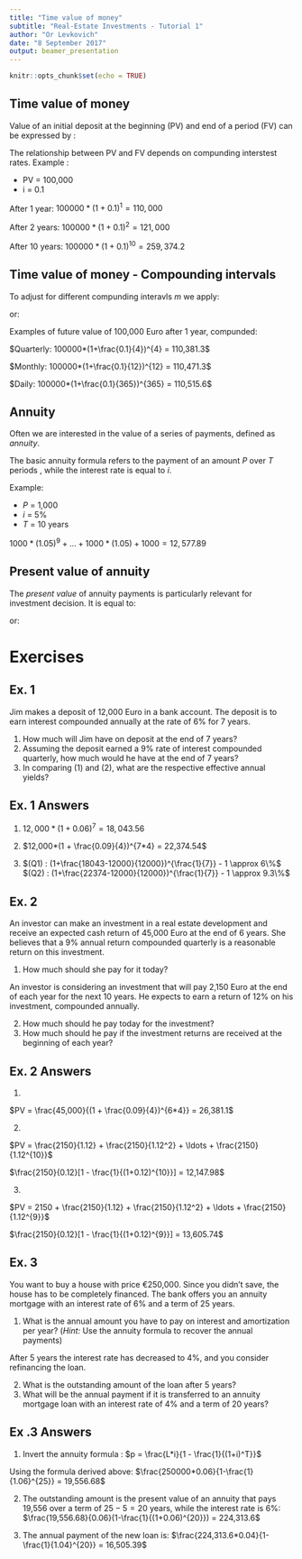 ```yaml
---
title: "Time value of money"
subtitle: "Real-Estate Investments - Tutorial 1"
author: "Or Levkovich"
date: "8 September 2017"
output: beamer_presentation
---
```


```r
knitr::opts_chunk$set(echo = TRUE)
```

## Time value of money

Value of an initial deposit at the beginning (PV) and end of a period (FV) can be expressed by :

\begin{equation*}
FV = PV*(1+i)^T
\end{equation*}

The relationship between PV and FV depends on compunding interstest rates. Example : 

* PV = 100,000
* i = 0.1

After 1 year: $100000*(1+0.1)^1 = 110,000$

After 2 years: $100000*(1+0.1)^2 = 121,000$

After 10 years: $100000*(1+0.1)^{10} = 259,374.2$


## Time value of money - Compounding intervals

To adjust for different compunding interavls $m$ we apply:

\begin{equation*}
FV = PV*(1+\frac{i}{m})^{T*m}
\end{equation*}

or: 

\begin{equation*}
PV = \frac{FV}{(1+\frac{i}{m})^{T*m}}
\end{equation*}

Examples of future value of 100,000 Euro after 1 year, compunded:

$Quarterly: 100000*(1+\frac{0.1}{4})^{4} = 110,381.3$

$Monthly: 100000*(1+\frac{0.1}{12})^{12} = 110,471.3$

$Daily: 100000*(1+\frac{0.1}{365})^{365} = 110,515.6$


## Annuity

Often we are interested in the value of a series of payments, defined as *annuity*. 

The basic annuity formula refers to the payment of an amount $P$ over $T$ periods , while the interest rate is equal to $i$. 

\begin{equation*}
FV = P(1+i)^{T-1} + P(1+i)^{T-2} + \ldots + P(1+i) + P
\end{equation*}

Example:

* $P$ = 1,000
* $i$ = 5%
* $T$ = 10 years 

$1000*(1.05)^{9} + \ldots + 1000*(1.05) +1000 = 12,577.89$



## Present value of annuity

The *present value* of annuity payments is particularly relevant for investment decision. It is equal to:

\begin{equation*}
L = \frac{P}{(1+i)} + \frac{P}{(1+i)^2} + \ldots + \frac{P}{(1+i)^T}
\end{equation*}

or:

\begin{equation*}
L = \frac{P}{i}(1 - \frac{1}{(1+i)^T})
\end{equation*}

# Exercises

## Ex. 1

Jim makes a deposit of 12,000 Euro in a bank account. The deposit is to earn interest compounded annually at the rate of 6% for 7 years.

1. How much will Jim have on deposit at the end of 7 years?
2. Assuming the deposit earned a 9% rate of interest compounded quarterly, how much would he have at the end of 7 years?
3. In comparing (1) and (2), what are the respective effective annual yields?

## Ex. 1 Answers

1. 
$12,000*(1 + 0.06)^7 = 18,043.56$

2. 
$12,000*(1 + \frac{0.09}{4})^{7*4}  = 22,374.54$

3.  
$(Q1) : (1+\frac{18043-12000}{12000})^{\frac{1}{7}} - 1 \approx 6\%$
$(Q2) : (1+\frac{22374-12000}{12000})^{\frac{1}{7}} - 1 \approx 9.3\%$  


## Ex. 2

An investor can make an investment in a real estate development and receive an expected cash return of 45,000 Euro at the end of 6 years. She believes that a 9% annual return compounded quarterly is a reasonable return on this investment. 

1. How much should she pay for it today?

An investor is considering an investment that will pay 2,150 Euro at the end of each year for the next 10 years. He expects to earn a return of 12% on his investment, compounded annually. 

2. How much should he pay today for the investment? 
3. How much should he pay if the investment returns are received at the beginning of each year?



## Ex. 2 Answers

1. 

$PV = \frac{45,000}{(1 + \frac{0.09}{4})^{6*4}} = 26,381.1$ 

2. 

$PV = \frac{2150}{1.12} + \frac{2150}{1.12^2} + \ldots + \frac{2150}{1.12^{10}}$

$\frac{2150}{0.12}[1 - \frac{1}{(1+0.12)^{10}}] = 12,147.98$

3. 

$PV = 2150 + \frac{2150}{1.12} + \frac{2150}{1.12^2} + \ldots + \frac{2150}{1.12^{9}}$

$\frac{2150}{0.12}[1 - \frac{1}{(1+0.12)^{9}}] = 13,605.74$



## Ex. 3 

You want to buy a house with price €250,000. Since you didn’t save, the house has to be completely financed. The bank offers you an annuity mortgage with an interest rate of 6% and a term of 25 years.

1. What is the annual amount you have to pay on interest and amortization per year? (*Hint:* Use the annuity formula to recover the annual payments)

After 5 years the interest rate has decreased to 4%, and you consider refinancing the loan. 

2. What is the outstanding amount of the loan after 5 years? 
3. What will be the annual payment if it is transferred to an annuity mortgage loan with an interest rate of 4% and a term of 20 years?

## Ex .3 Answers

1. Invert the annuity formula : 
$p = \frac{L*i}{1 - \frac{1}{(1+i)^T}}$

Using the formula derived above:
$\frac{250000*0.06}{1-\frac{1}{1.06}^{25}} = 19,556.68$ 

2. The outstanding amount is the present value of an annuity that pays 19,556 over a term of $25-5=20$ years, while the interest rate is 6%:
$\frac{19,556.68}{0.06}(1-\frac{1}{(1+0.06)^{20}}) = 224,313.6$ 

3. The annual payment of the new loan is: 
$\frac{224,313.6*0.04}{1-\frac{1}{1.04}^{20}} = 16,505.39$

